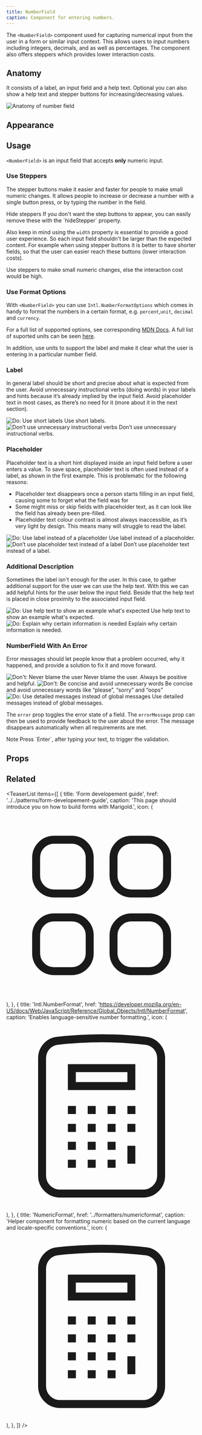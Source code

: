 ```yaml
---
title: NumberField
caption: Component for entering numbers.
---
```


The `<NumberField>` component used for capturing numerical input from the user in a form or similar input context. This allows users to input numbers including integers, decimals, and as well as percentages.
The component also offers steppers which provides lower interaction costs.

## Anatomy

It consists of a label, an input field and a help text. Optional you can also show a help text and stepper buttons for increasing/decreasing values.

<Image
  src="/number-field/number-field-anatomy.jpg"
  alt="Anatomy of number field"
  width={800}
  height={550}
  className="mx-auto block"
/>

## Appearance

<AppearanceDemo component={title} />

<AppearanceTable component={title} />

## Usage

`<NumberField>` is an input field that accepts <strong>only</strong> numeric input.

### Use Steppers

The stepper buttons make it easier and faster for people to make small numeric changes. It allows people to increase or decrease a number with a single button press, or by typing the number in the field.

<SectionMessage>
  <SectionMessage.Title>Hide steppers</SectionMessage.Title>
  <SectionMessage.Content>
    If you don't want the step buttons to appear, you can easily remove these
    with the `hideStepper` property.
  </SectionMessage.Content>
</SectionMessage>

Also keep in mind using the `width` property is essential to provide a good user experience. So each input field shouldn't be larger than the expected content. For example
when using stepper buttons it is better to have shorter fields, so that the user can easier reach these buttons (lower interaction costs).

<ComponentDemo file="./number-field-stepper.demo.tsx" />

<Do>
  <Do.Description>
    Use steppers to make small numeric changes, else the interaction cost would
    be high.
  </Do.Description>
</Do>

### Use Format Options

With `<NumberField>` you can use `Intl.NumberFormatOptions` which comes in handy to format the numbers in a certain format, e.g. `percent`,`unit`, `decimal` and `currency`.

For a full list of supported options, see corresponding [MDN Docs](https://developer.mozilla.org/en-US/docs/Web/JavaScript/Reference/Global_Objects/Intl/NumberFormat/NumberFormat). A full list of suported units can be seen [here](https://tc39.es/ecma402/#table-sanctioned-single-unit-identifiers).

<ComponentDemo file="./number-field-format.demo.tsx" />

<Do>
  <Do.Description>
    In addition, use units to support the label and make it clear what the user
    is entering in a particular number field.
  </Do.Description>
</Do>

### Label

In general label should be short and precise about what is expected from the user. Avoid unnecessary instructional
verbs (doing words) in your labels and hints because it’s already implied by the input field.
Avoid placeholder text in most cases, as there’s no need for it (more about it in the next section).

<GuidelineTiles>
  <Do>
    <Do.Figure>
      <Image
        width={700}
        height={700}
        unoptimized
        src="/number-field/number-field-do-short-label.jpg"
        alt="Do: Use short labels"
      />
    </Do.Figure>
    <Do.Description>Use short labels.</Do.Description>
  </Do>
  <Dont>
    <Dont.Figure>
      <Image
        width={700}
        height={700}
        unoptimized
        src="/number-field/number-field-dont-long-label.jpg"
        alt="Don’t use unnecessary instructional verbs"
      />
    </Dont.Figure>
    <Dont.Description>
      Don’t use unnecessary instructional verbs.
    </Dont.Description>
  </Dont>
</GuidelineTiles>

### Placeholder

Placeholder text is a short hint displayed inside an input field before
a user enters a value. To save space, placeholder text is often used instead of a label, as shown in the first
example.
This is problematic for the following reasons:

- Placeholder text disappears once a person starts filling in an input field, causing some to forget what the
  field
  was for
- Some might miss or skip fields with placeholder text, as it can look like the field has already been pre-filled.
- Placeholder text colour contrast is almost always inaccessible, as it’s very light by design. This means many
  will
  struggle to read the label.

<GuidelineTiles>
  <Do>
    <Do.Figure>
      <Image
        width={700}
        height={700}
        unoptimized
        src="/number-field/number-field-do-placeholder.jpg"
        alt="Do: Use label instead of a placeholder"
      />
    </Do.Figure>
    <Do.Description>Use label instead of a placeholder.</Do.Description>
  </Do>
  <Dont>
    <Dont.Figure>
      <Image
        width={700}
        height={700}
        unoptimized
        src="/number-field/number-field-dont-placeholder.jpg"
        alt="Don’t use placeholder text instead of a label"
      />
    </Dont.Figure>
    <Dont.Description>
      Don’t use placeholder text instead of a label.
    </Dont.Description>
  </Dont>
</GuidelineTiles>

### Additional Description

Sometimes the label isn't enough for the user. In this case, to gather additional support for the user we can use
the help text. With this we can add helpful hints for the user below the input field. Beside that the help text is
placed in close proximity to the associated input field.

<GuidelineTiles>
  <Do>
    <Do.Figure>
      <Image
        width={700}
        height={700}
        unoptimized
        src="/number-field/number-field-do-helptext-email.jpg"
        alt="Do: Use help text to show an example what's expected"
      />
    </Do.Figure>
    <Do.Description>
      Use help text to show an example what's expected.
    </Do.Description>
  </Do>
  <Do>
    <Do.Figure>
      <Image
        width={700}
        height={700}
        unoptimized
        src="/number-field/number-field-do-helptext-explanation.jpg"
        alt="Do: Explain why certain information is needed"
      />
    </Do.Figure>
    <Do.Description>Explain why certain information is needed.</Do.Description>
  </Do>
</GuidelineTiles>

### NumberField With An Error

Error messages should let people know that a problem occurred, why it happened, and provide a solution to fix it
and move forward.

<GuidelineTiles>
  <Dont>
    <Dont.Figure>
      <Image
        width={700}
        height={700}
        unoptimized
        src="/number-field/number-field-dont-blame-user.jpg"
        alt="Don't: Never blame the user"
      />
    </Dont.Figure>
    <Dont.Description>
      Never blame the user. Always be positive and helpful.
    </Dont.Description>
  </Dont>
  <Dont>
    <Dont.Figure>
      <Image
        width={700}
        height={700}
        unoptimized
        src="/number-field/number-field-dont-use-unnecessary-words.jpg"
        alt="Don't: Be concise and avoid unnecessary words"
      />
    </Dont.Figure>
    <Dont.Description>
      Be concise and avoid unnecessary words like “please”, “sorry” and “oops”
    </Dont.Description>
  </Dont>
</GuidelineTiles>

<Do>
  <Do.Figure>
    <Image
      width={700}
      height={700}
      unoptimized
      src="/number-field/number-field-do-clear-error-message.jpg"
      alt="Do: Use detailed messages instead of global messages"
    />
  </Do.Figure>
  <Do.Description>
    Use detailed messages instead of global messages.
  </Do.Description>
</Do>

The `error` prop toggles the error state of a field. The `errorMessage` prop can then be used to provide feedback to
the user about the error. The message disappears automatically when all requirements are met.

<ComponentDemo file="./number-field-error.demo.tsx" />

<SectionMessage>
  <SectionMessage.Title>Note</SectionMessage.Title>
  <SectionMessage.Content>
    Press `Enter`, after typing your text, to trigger the validation.
  </SectionMessage.Content>
</SectionMessage>

## Props

<StorybookHintMessage component={title} />

<PropsTable component={title} />

## Related

<TeaserList
  items={[
    {
      title: 'Form developement guide',
      href: '../../patterns/form-developement-guide',
      caption:
        'This page should introduce you on how to build forms with Marigold.',
      icon: (
        <svg
          xmlns="http://www.w3.org/2000/svg"
          fill="none"
          viewBox="0 0 24 24"
          strokeWidth="1.5"
          stroke="currentColor"
          className="size-6"
        >
          <path
            strokeLinecap="round"
            strokeLinejoin="round"
            d="M3.75 6A2.25 2.25 0 0 1 6 3.75h2.25A2.25 2.25 0 0 1 10.5 6v2.25a2.25 2.25 0 0 1-2.25 2.25H6a2.25 2.25 0 0 1-2.25-2.25V6ZM3.75 15.75A2.25 2.25 0 0 1 6 13.5h2.25a2.25 2.25 0 0 1 2.25 2.25V18a2.25 2.25 0 0 1-2.25 2.25H6A2.25 2.25 0 0 1 3.75 18v-2.25ZM13.5 6a2.25 2.25 0 0 1 2.25-2.25H18A2.25 2.25 0 0 1 20.25 6v2.25A2.25 2.25 0 0 1 18 10.5h-2.25a2.25 2.25 0 0 1-2.25-2.25V6ZM13.5 15.75a2.25 2.25 0 0 1 2.25-2.25H18a2.25 2.25 0 0 1 2.25 2.25V18A2.25 2.25 0 0 1 18 20.25h-2.25A2.25 2.25 0 0 1 13.5 18v-2.25Z"
          />
        </svg>
      ),
    },
    {
      title: 'Intl.NumberFormat',
      href: 'https://developer.mozilla.org/en-US/docs/Web/JavaScript/Reference/Global_Objects/Intl/NumberFormat',
      caption: 'Enables language-sensitive number formatting.',
      icon: (
        <svg
          xmlns="http://www.w3.org/2000/svg"
          fill="none"
          viewBox="0 0 24 24"
          strokeWidth="1.5"
          stroke="currentColor"
          className="size-6"
        >
          <path
            strokeLinecap="round"
            strokeLinejoin="round"
            d="M15.75 15.75V18m-7.5-6.75h.008v.008H8.25v-.008Zm0 2.25h.008v.008H8.25V13.5Zm0 2.25h.008v.008H8.25v-.008Zm0 2.25h.008v.008H8.25V18Zm2.498-6.75h.007v.008h-.007v-.008Zm0 2.25h.007v.008h-.007V13.5Zm0 2.25h.007v.008h-.007v-.008Zm0 2.25h.007v.008h-.007V18Zm2.504-6.75h.008v.008h-.008v-.008Zm0 2.25h.008v.008h-.008V13.5Zm0 2.25h.008v.008h-.008v-.008Zm0 2.25h.008v.008h-.008V18Zm2.498-6.75h.008v.008h-.008v-.008Zm0 2.25h.008v.008h-.008V13.5ZM8.25 6h7.5v2.25h-7.5V6ZM12 2.25c-1.892 0-3.758.11-5.593.322C5.307 2.7 4.5 3.65 4.5 4.757V19.5a2.25 2.25 0 0 0 2.25 2.25h10.5a2.25 2.25 0 0 0 2.25-2.25V4.757c0-1.108-.806-2.057-1.907-2.185A48.507 48.507 0 0 0 12 2.25Z"
          />
        </svg>
      ),
    },
    {
      title: 'NumericFormat',
      href: '../formatters/numericformat',
      caption:
        'Helper component for formatting numeric based on the current language and locale-specific conventions.',
      icon: (
        <svg
          xmlns="http://www.w3.org/2000/svg"
          fill="none"
          viewBox="0 0 24 24"
          strokeWidth="1.5"
          stroke="currentColor"
          className="size-6"
        >
          <path
            strokeLinecap="round"
            strokeLinejoin="round"
            d="M15.75 15.75V18m-7.5-6.75h.008v.008H8.25v-.008Zm0 2.25h.008v.008H8.25V13.5Zm0 2.25h.008v.008H8.25v-.008Zm0 2.25h.008v.008H8.25V18Zm2.498-6.75h.007v.008h-.007v-.008Zm0 2.25h.007v.008h-.007V13.5Zm0 2.25h.007v.008h-.007v-.008Zm0 2.25h.007v.008h-.007V18Zm2.504-6.75h.008v.008h-.008v-.008Zm0 2.25h.008v.008h-.008V13.5Zm0 2.25h.008v.008h-.008v-.008Zm0 2.25h.008v.008h-.008V18Zm2.498-6.75h.008v.008h-.008v-.008Zm0 2.25h.008v.008h-.008V13.5ZM8.25 6h7.5v2.25h-7.5V6ZM12 2.25c-1.892 0-3.758.11-5.593.322C5.307 2.7 4.5 3.65 4.5 4.757V19.5a2.25 2.25 0 0 0 2.25 2.25h10.5a2.25 2.25 0 0 0 2.25-2.25V4.757c0-1.108-.806-2.057-1.907-2.185A48.507 48.507 0 0 0 12 2.25Z"
          />
        </svg>
      ),
    },
  ]}
/>
